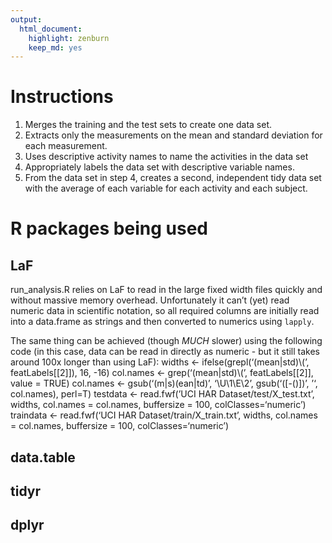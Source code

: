 ```yaml
---
output: 
  html_document: 
    highlight: zenburn
    keep_md: yes
---
```


# Instructions

1. Merges the training and the test sets to create one data set. 
2. Extracts only the measurements on the mean and standard deviation for each 
   measurement. 
3. Uses descriptive activity names to name the activities in the data set 
4. Appropriately labels the data set with descriptive variable names. 
5. From the data set in step 4, creates a second, independent tidy data set 
   with the average of each variable for each activity and each subject.


# R packages being used

## LaF
run_analysis.R relies on LaF to read in the large fixed width files quickly and
without massive memory overhead. Unfortunately it can't (yet) read numeric data
in scientific notation, so all required columns are initially read into a
data.frame as strings and then converted to numerics using `lapply`.

The same thing can be achieved (though *MUCH* slower) using the following code
(in this case, data can be read in directly as numeric - but it still takes
around 100x longer than using LaF):
        widths <- ifelse(grepl('(mean|std)\\(', featLabels[[2]]), 16, -16)
        col.names <- grep('(mean|std)\\(', featLabels[[2]], value = TRUE)
        col.names <- gsub('(m|s)(ean|td)', '\\U\\1\\E\\2',
                          gsub('([-()])', '', col.names), perl=T)
        testdata <- read.fwf('UCI HAR Dataset/test/X_test.txt', widths, 
                             col.names = col.names, buffersize = 100,
                             colClasses='numeric')
        traindata <- read.fwf('UCI HAR Dataset/train/X_train.txt', widths,
                              col.names = col.names, buffersize = 100,
                              colClasses='numeric')

## data.table
## tidyr
## dplyr 
